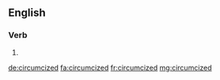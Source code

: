 ==English==

===Verb===
{{head|en|verb form}}

# {{en-past of|circumcize}}

[[de:circumcized]]
[[fa:circumcized]]
[[fr:circumcized]]
[[mg:circumcized]]